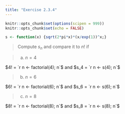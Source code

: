 ```yaml
---
title: "Exercise 2.3.4"
---
```


```r
knitr::opts_chunk$set(options(scipen = 999))
knitr::opts_chunk$set(echo = FALSE)
```

```r
s <- function(x) {sqrt(2*pi*x)*(x/exp(1))^x;}
```

> Compute $s_n$ and compare it to $n!$ if

> (a) $n = 4$

$4! = `r n <- factorial(4); n`$ and $s_4 = `r n <- s(4); n`$

> (b) $n = 6$

$6! = `r n <- factorial(6); n`$ and $s_6 = `r n <- s(6); n`$

> (c) $n = 8$

$8! = `r n <- factorial(8); n`$ and $s_8 = `r n <- s(8); n`$
